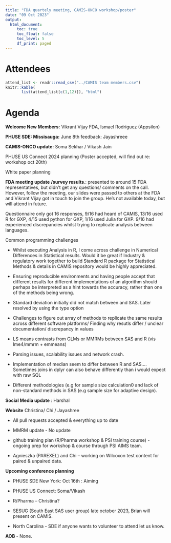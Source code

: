 ```yaml
---
title: "FDA quartely meeting, CAMIS-ONCO workshop/poster"
date: "09 Oct 2023"
output:
  html_document: 
     toc: true
     toc_float: false
     toc_level: 5
     df_print: paged
---
```


# Attendees

```r
attend_list <- readr::read_csv("../CAMIS team members.csv")
knitr::kable(
       list(attend_list[c(1,12)]), "html")
```

# Agenda

**Welcome New Members:** Vikrant Vijay FDA, Ismael Rodriguez (Appsilon)

**PHUSE SDE: Missisauga:** June 8th feedback: Jayashreee

**CAMIS-ONCO update:** Soma Sekhar / Vikash Jain

PHUSE US Connect 2024 planning (Poster accepted, will find out re: workshop oct 20th)

White paper planning

**FDA meeting update** **/survey results**.: presented to around 15 FDA representatives, but didn't get any questions/ comments on the call. However, follow the meeting, our slides were passed to others at the FDA and Vikrant Vijay got in touch to join the group. He's not available today, but will attend in future.

Questionnaire only got 16 responses, 9/16 had heard of CAMIS, 13/16 used R for GXP, 4/15 used python for GXP, 1/16 used Julia for GXP. 9/16 had experienced discrepancies whilst trying to replicate analysis between languages.

Common programming challenges

-   Whilst executing Analysis in R, I come across challenge in Numerical Differences in Statistical results. Would it be great if Industry & regulatory work together to build Standard R package for Statistical Methods & details in CAMIS repository would be highly appreciated.

-   Ensuring reproducible environments and having people accept that different results for different implementations of an algorithm should perhaps be interpreted as a hint towards the accuracy, rather than one of the methods being wrong.

-   Standard deviation initially did not match between and SAS. Later resolved by using the type option

-   Challenges to figure out array of methods to replicate the same results across different software platforms/ Finding why resutls differ / unclear documentation/ discrepancy in values

-   LS means contrasts from GLMs or MMRMs between SAS and R (vis lme4/mmrm + emmeans)

-   Parsing issues, scalability issues and network crash.

-   Implementation of median seem to differ between R and SAS.... Sometimes joins in dplyr can also behave differently than i would expect with raw SQL

-   Different methodologies (e.g for sample size calculation0 and lack of non-standard methods in SAS (e.g sample size for adaptive design).

**Social Media update** : Harshal\

**Website** Christina/ Chi / Jayashree

-   All pull requests accepted & everything up to date

-   MMRM update - No update

-   github training plan (R/Pharma workshop & PSI training course) - ongoing prep for workshop & course through PSI AIMS team.

-   Agnieszka (PAREXEL) and Chi -- working on Wilcoxon test content for paired & unpaired data.

**Upcoming conference planning**

-   PHUSE SDE New York: Oct 16th : Aiming

-   PHUSE US Connect: Soma/Vikash

-   R/Pharma -- Christina?

-   SESUG (South East SAS user group) late october 2023, Brian will present on CAMIS.

-   North Carolina - SDE if anyone wants to volunteer to attend let us know.

**AOB** - None.
